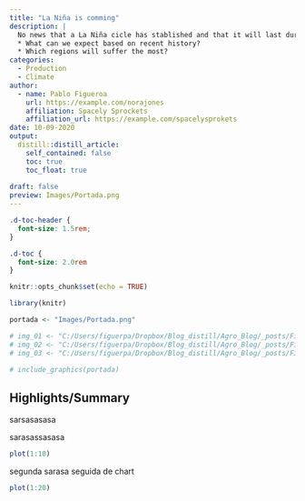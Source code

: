 ```yaml
---
title: "La Niña is comming"
description: |
  No news that a La Niña cicle has stablished and that it will last during the south hemisfere summer. While it´s known that yields tend to be below average, some questions arise: |
  * What can we expect based on recent history?
  * Which regions will suffer the most?
categories:
  - Production
  - Climate
author:
  - name: Pablo Figueroa 
    url: https://example.com/norajones
    affiliation: Spacely Sprockets
    affiliation_url: https://example.com/spacelysprokets
date: 10-09-2020
output:
  distill::distill_article:
    self_contained: false
    toc: true
    toc_float: true
    
draft: false
preview: Images/Portada.png
---
```



<style>
body {
text-align: justify}
</style>


```css
.d-toc-header {
  font-size: 1.5rem;
}

.d-toc {
  font-size: 2.0rem
}
``` 

```r
knitr::opts_chunk$set(echo = TRUE)
```

```r

library(knitr)

```


```r

portada <- "Images/Portada.png"

# img_01 <- "C:/Users/figuerpa/Dropbox/Blog_distill/Agro_Blog/_posts/First_Post/Image_01.png"
# img_02 <- "C:/Users/figuerpa/Dropbox/Blog_distill/Agro_Blog/_posts/First_Post/Image_02.png"
# img_03 <- "C:/Users/figuerpa/Dropbox/Blog_distill/Agro_Blog/_posts/First_Post/Image_03.png"

```

```r
# include_graphics(portada)
```

## Highlights/Summary

sarsasasasa

sarasassasasa


```r


plot(1:10)

```


segunda sarasa seguida de chart

```r

plot(1:20)

```

